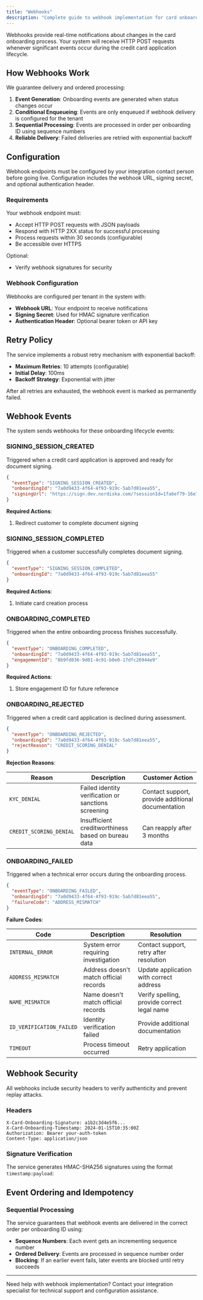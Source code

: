 ```yaml
---
title: "Webhooks"
description: "Complete guide to webhook implementation for card onboarding events"
---
```


Webhooks provide real-time notifications about changes in the card onboarding process. Your system will receive HTTP POST requests whenever significant events occur during the credit card application lifecycle.

## How Webhooks Work

We guarantee delivery and ordered processing:

1. **Event Generation**: Onboarding events are generated when status changes occur
2. **Conditional Enqueueing**: Events are only enqueued if webhook delivery is configured for the tenant
3. **Sequential Processing**: Events are processed in order per onboarding ID using sequence numbers
4. **Reliable Delivery**: Failed deliveries are retried with exponential backoff

## Configuration

<Warning>
Webhook endpoints must be configured by your integration contact person before going live. Configuration includes the webhook URL, signing secret, and optional authentication header.
</Warning>

### Requirements

Your webhook endpoint must:
- Accept HTTP POST requests with JSON payloads
- Respond with HTTP 2XX status for successful processing
- Process requests within 30 seconds (configurable)
- Be accessible over HTTPS

Optional:
- Verify webhook signatures for security

### Webhook Configuration

Webhooks are configured per tenant in the system with:
- **Webhook URL**: Your endpoint to receive notifications
- **Signing Secret**: Used for HMAC signature verification
- **Authentication Header**: Optional bearer token or API key

## Retry Policy

The service implements a robust retry mechanism with exponential backoff:

- **Maximum Retries**: 10 attempts (configurable)
- **Initial Delay**: 100ms
- **Backoff Strategy**: Exponential with jitter

After all retries are exhausted, the webhook event is marked as permanently failed.

## Webhook Events

The system sends webhooks for these onboarding lifecycle events:

### SIGNING_SESSION_CREATED

Triggered when a credit card application is approved and ready for document signing.

```json
{
  "eventType": "SIGNING_SESSION_CREATED",
  "onboardingId": "7a0d9433-4f64-4f93-919c-5ab7d81eea55",
  "signingUrl": "https://sign.dev.nordiska.com/?sessionId=1fa6ef79-16e7-4665-ae78-c885e65e372b"
}
```

**Required Actions**:
1. Redirect customer to complete document signing

### SIGNING_SESSION_COMPLETED

Triggered when a customer successfully completes document signing.

```json
{
  "eventType": "SIGNING_SESSION_COMPLETED",
  "onboardingId": "7a0d9433-4f64-4f93-919c-5ab7d81eea55"
}
```

**Required Actions**:
1. Initiate card creation process

### ONBOARDING_COMPLETED

Triggered when the entire onboarding process finishes successfully.

```json
{
  "eventType": "ONBOARDING_COMPLETED",
  "onboardingId": "7a0d9433-4f64-4f93-919c-5ab7d81eea55",
  "engagementId": "8b9fd836-9d01-4c91-b0e0-17dfc26944e9"
}
```

**Required Actions**:
1. Store engagement ID for future reference

### ONBOARDING_REJECTED

Triggered when a credit card application is declined during assessment.

```json
{
  "eventType": "ONBOARDING_REJECTED",
  "onboardingId": "7a0d9433-4f64-4f93-919c-5ab7d81eea55",
  "rejectReason": "CREDIT_SCORING_DENIAL"
}
```

**Rejection Reasons**:

| Reason | Description | Customer Action |
|--------|-------------|-----------------|
| `KYC_DENIAL` | Failed identity verification or sanctions screening | Contact support, provide additional documentation |
| `CREDIT_SCORING_DENIAL` | Insufficient creditworthiness based on bureau data | Can reapply after 3 months |

### ONBOARDING_FAILED

Triggered when a technical error occurs during the onboarding process.

```json
{
  "eventType": "ONBOARDING_FAILED",
  "onboardingId": "7a0d9433-4f64-4f93-919c-5ab7d81eea55",
  "failureCode": "ADDRESS_MISMATCH"
}
```

**Failure Codes**:

| Code | Description | Resolution |
|------|-------------|------------|
| `INTERNAL_ERROR` | System error requiring investigation | Contact support, retry after resolution |
| `ADDRESS_MISMATCH` | Address doesn't match official records | Update application with correct address |
| `NAME_MISMATCH` | Name doesn't match official records | Verify spelling, provide correct legal name |
| `ID_VERIFICATION_FAILED` | Identity verification failed | Provide additional documentation |
| `TIMEOUT` | Process timeout occurred | Retry application |

## Webhook Security

All webhooks include security headers to verify authenticity and prevent replay attacks.

### Headers

```http
X-Card-Onboarding-Signature: a1b2c3d4e5f6...
X-Card-Onboarding-Timestamp: 2024-01-15T10:35:00Z
Authorization: Bearer your-auth-token
Content-Type: application/json
```

### Signature Verification

The service generates HMAC-SHA256 signatures using the format `timestamp:payload`:

## Event Ordering and Idempotency

### Sequential Processing

The service guarantees that webhook events are delivered in the correct order per onboarding ID using:

- **Sequence Numbers**: Each event gets an incrementing sequence number
- **Ordered Delivery**: Events are processed in sequence number order
- **Blocking**: If an earlier event fails, later events are blocked until retry succeeds

---

Need help with webhook implementation? Contact your integration specialist for technical support and configuration assistance.